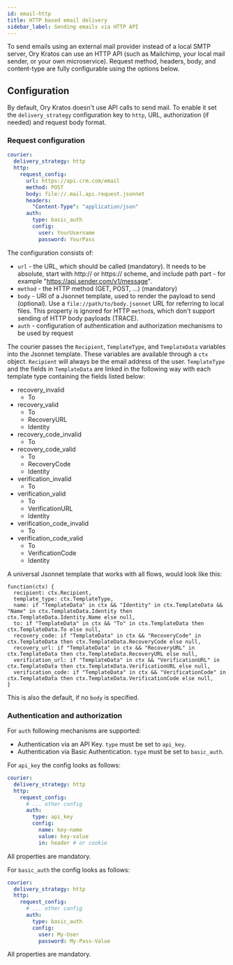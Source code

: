 ```yaml
---
id: email-http
title: HTTP based email delivery
sidebar_label: Sending emails via HTTP API
---
```


To send emails using an external mail provider instead of a local SMTP server, Ory Kratos can use an HTTP API (such as
Mailchimp, your local mail sender, or your own microservice). Request method, headers, body, and content-type are fully
configurable using the options below.

## Configuration

By default, Ory Kratos doesn't use API calls to send mail. To enable it set the `delivery_strategy` configuration key to
`http`, URL, authorization (if needed) and request body format.

### Request configuration

```yaml title="config.yml"
courier:
  delivery_strategy: http
  http:
    request_config:
      url: https://api.crm.com/email
      method: POST
      body: file://.mail.api.request.jsonnet
      headers:
        "Content-Type": "application/json"
      auth:
        type: basic_auth
        config:
          user: YourUsername
          password: YourPass
```

The configuration consists of:

- `url` - the URL, which should be called (mandatory). It needs to be absolute, start with http:// or https:// scheme, and include
  path part - for example "https://api.sender.com/v1/message".
- `method` - the HTTP method (GET, POST, ...) (mandatory)
- `body` - URI of a Jsonnet template, used to render the payload to send (optional). Use a `file://path/to/body.jsonnet` URL for
  referring to local files. This property is ignored for HTTP `method`s, which don't support sending of HTTP body payloads
  (TRACE).
- `auth` - configuration of authentication and authorization mechanisms to be used by request

The courier passes the `Recipient`, `TemplateType`, and `TemplateData` variables into the Jsonnet template. These variables are
available through a `ctx` object. `Recipient` will always be the email address of the user. `TemplateType` and the fields in
`TemplateData` are linked in the following way with each template type containing the fields listed below:

- recovery_invalid
  - To
- recovery_valid
  - To
  - RecoveryURL
  - Identity
- recovery_code_invalid
  - To
- recovery_code_valid
  - To
  - RecoveryCode
  - Identity
- verification_invalid
  - To
- verification_valid
  - To
  - VerificationURL
  - Identity
- verification_code_invalid
  - To
- verification_code_valid
  - To
  - VerificationCode
  - Identity

A universal Jsonnet template that works with all flows, would look like this:

```jsonnet
function(ctx) {
  recipient: ctx.Recipient,
  template_type: ctx.TemplateType,
  name: if "TemplateData" in ctx && "Identity" in ctx.TemplateData && "Name" in ctx.TemplateData.Identity then ctx.TemplateData.Identity.Name else null,
  to: if "TemplateData" in ctx && "To" in ctx.TemplateData then ctx.TemplateData.To else null,
  recovery_code: if "TemplateData" in ctx && "RecoveryCode" in ctx.TemplateData then ctx.TemplateData.RecoveryCode else null,
  recovery_url: if "TemplateData" in ctx && "RecoveryURL" in ctx.TemplateData then ctx.TemplateData.RecoveryURL else null,
  verification_url: if "TemplateData" in ctx && "VerificationURL" in ctx.TemplateData then ctx.TemplateData.VerificationURL else null,
  verification_code: if "TemplateData" in ctx && "VerificationCode" in ctx.TemplateData then ctx.TemplateData.VerificationCode else null,
}

```

This is also the default, if no `body` is specified.

### Authentication and authorization

For `auth` following mechanisms are supported:

- Authentication via an API Key. `type` must be set to `api_key`.
- Authentication via Basic Authentication. `type` must be set to `basic_auth`.

For `api_key` the config looks as follows:

```yaml
courier:
  delivery_strategy: http
  http:
    request_config:
      # ... other config
      auth:
        type: api_key
        config:
          name: key-name
          value: key-value
          in: header # or cookie
```

All properties are mandatory.

For `basic_auth` the config looks as follows:

```yaml
courier:
  delivery_strategy: http
  http:
    request_config:
      # ... other config
      auth:
        type: basic_auth
        config:
          user: My-User
          password: My-Pass-Value
```

All properties are mandatory.
